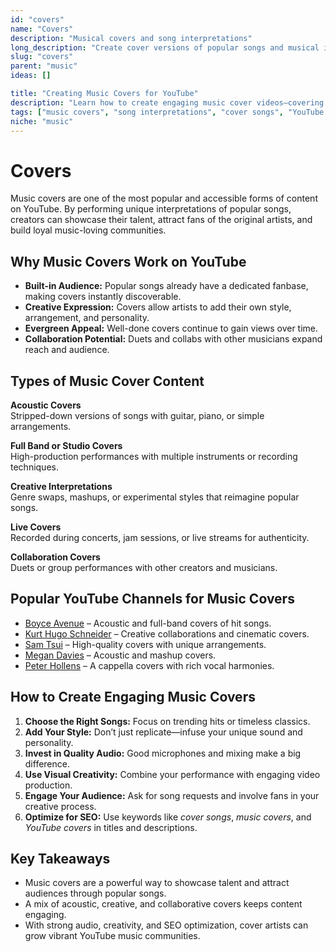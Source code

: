 ```yaml
---
id: "covers"
name: "Covers"
description: "Musical covers and song interpretations"
long_description: "Create cover versions of popular songs and musical interpretations"
slug: "covers"
parent: "music"
ideas: []

title: "Creating Music Covers for YouTube"
description: "Learn how to create engaging music cover videos—covering popular songs, unique interpretations, collaborations, and performance tips."
tags: ["music covers", "song interpretations", "cover songs", "YouTube covers", "performance videos", "music content ideas"]
niche: "music"
---
```


# Covers

Music covers are one of the most popular and accessible forms of content on YouTube. By performing unique interpretations of popular songs, creators can showcase their talent, attract fans of the original artists, and build loyal music-loving communities.

## Why Music Covers Work on YouTube

- **Built-in Audience:** Popular songs already have a dedicated fanbase, making covers instantly discoverable.  
- **Creative Expression:** Covers allow artists to add their own style, arrangement, and personality.  
- **Evergreen Appeal:** Well-done covers continue to gain views over time.  
- **Collaboration Potential:** Duets and collabs with other musicians expand reach and audience.  

## Types of Music Cover Content

**Acoustic Covers**  
Stripped-down versions of songs with guitar, piano, or simple arrangements.  

**Full Band or Studio Covers**  
High-production performances with multiple instruments or recording techniques.  

**Creative Interpretations**  
Genre swaps, mashups, or experimental styles that reimagine popular songs.  

**Live Covers**  
Recorded during concerts, jam sessions, or live streams for authenticity.  

**Collaboration Covers**  
Duets or group performances with other creators and musicians.  

## Popular YouTube Channels for Music Covers

- [Boyce Avenue](https://www.youtube.com/@boyceavenue) – Acoustic and full-band covers of hit songs.  
- [Kurt Hugo Schneider](https://www.youtube.com/@KurtHugoSchneider) – Creative collaborations and cinematic covers.  
- [Sam Tsui](https://www.youtube.com/@thesamtsui) – High-quality covers with unique arrangements.  
- [Megan Davies](https://www.youtube.com/@MeganDaviesMusic) – Acoustic and mashup covers.  
- [Peter Hollens](https://www.youtube.com/@PeterHollens) – A cappella covers with rich vocal harmonies.  

## How to Create Engaging Music Covers

1. **Choose the Right Songs:** Focus on trending hits or timeless classics.  
2. **Add Your Style:** Don’t just replicate—infuse your unique sound and personality.  
3. **Invest in Quality Audio:** Good microphones and mixing make a big difference.  
4. **Use Visual Creativity:** Combine your performance with engaging video production.  
5. **Engage Your Audience:** Ask for song requests and involve fans in your creative process.  
6. **Optimize for SEO:** Use keywords like *cover songs*, *music covers*, and *YouTube covers* in titles and descriptions.  

## Key Takeaways

- Music covers are a powerful way to showcase talent and attract audiences through popular songs.  
- A mix of acoustic, creative, and collaborative covers keeps content engaging.  
- With strong audio, creativity, and SEO optimization, cover artists can grow vibrant YouTube music communities.  
